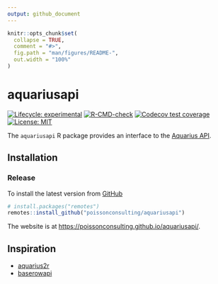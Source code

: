 ```yaml
---
output: github_document
---
```


<!-- README.md is generated from README.Rmd. Please edit that file -->

```r
knitr::opts_chunk$set(
  collapse = TRUE,
  comment = "#>",
  fig.path = "man/figures/README-",
  out.width = "100%"
)
```

# aquariusapi

<!-- badges: start -->
[![Lifecycle: experimental](https://img.shields.io/badge/lifecycle-experimental-orange.svg)](https://lifecycle.r-lib.org/articles/stages.html#experimental)
[![R-CMD-check](https://github.com/poissonconsulting/aquariusapi/actions/workflows/R-CMD-check.yaml/badge.svg)](https://github.com/poissonconsulting/aquariusapi/actions/workflows/R-CMD-check.yaml)
[![Codecov test coverage](https://codecov.io/gh/poissonconsulting/aquariusapi/graph/badge.svg)](https://app.codecov.io/gh/poissonconsulting/aquariusapi)
[![License: MIT](https://img.shields.io/badge/License-MIT-green.svg)](https://opensource.org/license/mit)
<!-- badges: end -->

The `aquariusapi` R package provides an interface to the [Aquarius API](https://evr.aquaticinformatics.net/AQUARIUS/Publish/v2/).

## Installation

### Release

To install the latest version from [GitHub](https://github.com/poissonconsulting/aquariusapi)
```r
# install.packages("remotes")
remotes::install_github("poissonconsulting/aquariusapi")
```

The website is at <https://poissonconsulting.github.io/aquariusapi/>.

## Inspiration

- [aquarius2r](https://github.com/poissonconsulting/aquarius2r/)
- [baserowapi](https://github.com/poissonconsulting/baserowapi/)
